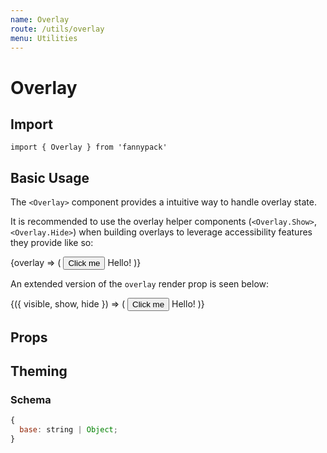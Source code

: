 ```yaml
---
name: Overlay
route: /utils/overlay
menu: Utilities
---
```



# Overlay

## Import

`import { Overlay } from 'fannypack'`

## Basic Usage

The `<Overlay>` component provides a intuitive way to handle overlay state.

It is recommended to use the overlay helper components (`<Overlay.Show>`, `<Overlay.Hide>`) when building overlays to leverage accessibility features they provide like so:

<Playground>
  <Overlay.Container>
    {overlay => (
      <Box>
        <Button as={Overlay.Show} {...overlay}>
          Click me
        </Button>
        <Backdrop fade as={Overlay.Hide} {...overlay} />
        <Overlay fade slide {...overlay}>
          <Pane padding="1rem">Hello!</Pane>
        </Overlay>
      </Box>
    )}
  </Overlay.Container>
</Playground>

An extended version of the `overlay` render prop is seen below:

<Playground>
  <Overlay.Container>
    {({ visible, show, hide }) => (
      <Box>
        <Button onClick={show}>
          Click me
        </Button>
        <Backdrop fade visible={visible} onClick={hide} />
        <Overlay fade slide visible={visible}>
          <Pane padding="1rem">Hello!</Pane>
        </Overlay>
      </Box>
    )}
  </Overlay.Container>
</Playground>

## Props

<PropsTable of={Overlay} />

## Theming

### Schema

```jsx
{
  base: string | Object;
}
```
